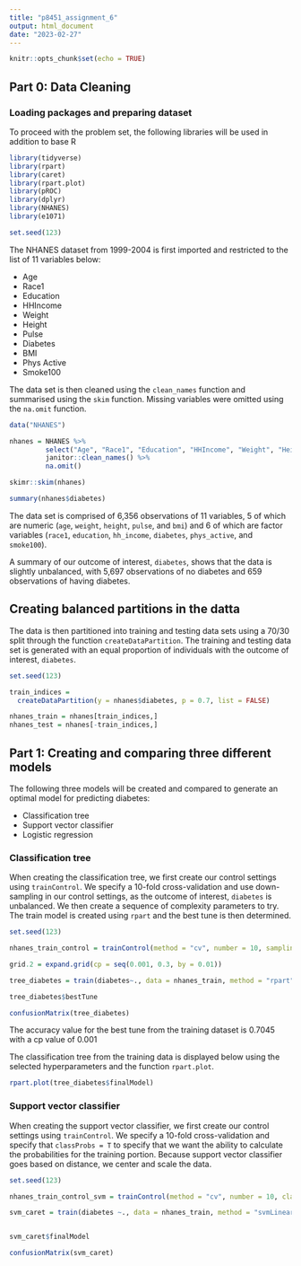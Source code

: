 ```yaml
---
title: "p8451_assignment_6"
output: html_document
date: "2023-02-27"
---
```


```r
knitr::opts_chunk$set(echo = TRUE)
```

## Part 0: Data Cleaning

### Loading packages and preparing dataset

To proceed with the problem set, the following libraries will be used in addition to base R
```r
library(tidyverse)
library(rpart)
library(caret)
library(rpart.plot)
library(pROC)
library(dplyr)
library(NHANES)
library(e1071)

set.seed(123)
```


The NHANES dataset from 1999-2004 is first imported and restricted to the list of 11 variables below: 

* Age
* Race1
* Education
* HHIncome
* Weight
* Height
* Pulse
* Diabetes
* BMI
* Phys Active
* Smoke100

The data set is then cleaned using the `clean_names` function and summarised using the `skim` function. Missing variables were omitted using the `na.omit` function.

```r
data("NHANES")

nhanes = NHANES %>%
         select("Age", "Race1", "Education", "HHIncome", "Weight", "Height", "Pulse", "Diabetes", "BMI", "PhysActive", "Smoke100") %>%
         janitor::clean_names() %>%
         na.omit()

skimr::skim(nhanes)

summary(nhanes$diabetes)
```

The data set is comprised of 6,356 observations of 11 variables, 5 of which are numeric (`age`, `weight`, `height`, `pulse`, and `bmi`) and 6 of which are factor variables (`race1`, `education`, `hh_income`, `diabetes`, `phys_active`, and `smoke100`). 

A summary of our outcome of interest, `diabetes`, shows that the data is slightly unbalanced, with 5,697 observations of no diabetes and 659 observations of having diabetes. 

## Creating balanced partitions in the datta 

The data is then partitioned into training and testing data sets using a 70/30 split through the function `createDataPartition`. The training and testing data set is generated with an equal proportion of individuals with the outcome of interest, `diabetes`. 

```r
set.seed(123)

train_indices = 
  createDataPartition(y = nhanes$diabetes, p = 0.7, list = FALSE)

nhanes_train = nhanes[train_indices,]
nhanes_test = nhanes[-train_indices,]
```

## Part 1: Creating and comparing three different models 

The following three models will be created and compared to generate an optimal model for predicting diabetes:

* Classification tree
* Support vector classifier
* Logistic regression 

### Classification tree 

When creating the classification tree, we first create our control settings using `trainControl`. We specify a 10-fold cross-validation and use down-sampling in our control settings, as the outcome of interest, `diabetes` is unbalanced. We then create a sequence of complexity parameters to try. The train model is created using `rpart` and the best tune is then determined. 

```r
set.seed(123)

nhanes_train_control = trainControl(method = "cv", number = 10, sampling = "down")

grid.2 = expand.grid(cp = seq(0.001, 0.3, by = 0.01))

tree_diabetes = train(diabetes~., data = nhanes_train, method = "rpart", trControl = nhanes_train_control, tuneGrid = grid.2)

tree_diabetes$bestTune

confusionMatrix(tree_diabetes)
```

The accuracy value for the best tune from the training dataset is 0.7045 with a cp value of 0.001

The classification tree from the training data is displayed below using the selected hyperparameters and the function `rpart.plot`. 

```r
rpart.plot(tree_diabetes$finalModel)
```

### Support vector classifier 

When creating the support vector classifier, we first create our control settings using `trainControl`. We specify a 10-fold cross-validation and specify that `classProbs = T` to specify that we want the ability to calculate the probabilities for the training portion. Because support vector classifier goes based on distance, we center and scale the data. 
```r
set.seed(123)

nhanes_train_control_svm = trainControl(method = "cv", number = 10, classProbs = T)

svm_caret = train(diabetes ~., data = nhanes_train, method = "svmLinear", trControl = nhanes_train_control_svm, preProcess = c("center", "scale"))


svm_caret$finalModel

confusionMatrix(svm_caret)
```














